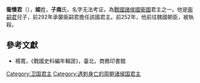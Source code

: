 {{Emperorcn box
|圖像=
|圖說=
|名稱=衛懷君
|名=
|諡號=懷
|政權=[[卫國|卫國]]
|出生日期=？
|逝世日期=前252年
|在位=前292年—前252年
|父=衞嗣君
}}
'''衞懷君'''（{{bd|？||前252年||W}}），'''姬'''姓，'''子南'''氏，名字无法考证，為[[戰國_(中國)|戰國]][[諸侯國|諸侯國]][[衞國|衞國]]君主之一。他是[[衞嗣君|衞嗣君]]兒子，前292年承襲衞嗣君擔任該國君主。前252年，他前往魏國朝臣，被執殺。

{{start box}}
{{s-before|父[[衞嗣君|衞嗣君]]}}
{{s-title|[[衞國|衞國]]君主|前292年--前252年}}
{{s-after|弟[[衞元君|衞元君]]}}
{{end box}}
{{卫国君主}}

==參考文獻==
*楊寬，《戰國史料編年輯證》，臺北，商務印書館
[[Category:卫国君主|Category:卫国君主]]
[[Category:遇刺身亡的周朝诸侯国君主|Category:遇刺身亡的周朝诸侯国君主]]